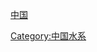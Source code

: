 {{Catnav|頁面分類|地理|各國地理|中国地理|中国河流}}
{{catmore|淮河}}
[[category:淮河流域|中国]]
[[Category:中国水系|Category:中国水系]]